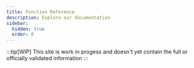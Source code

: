 ```yaml
---
title: Function Reference
description: Explore our documentation
sidebar:
  hidden: true
  order: 0
---
```


:::tip[WIP]
This site is work in progess and doesn't yet contain the full or officially validated information
:::
